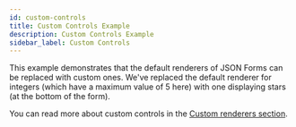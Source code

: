```yaml
---
id: custom-controls
title: Custom Controls Example
description: Custom Controls Example
sidebar_label: Custom Controls
---
```



This example demonstrates that the default renderers of JSON Forms can be replaced with custom ones.
We've replaced the default renderer for integers (which have a maximum value of 5 here) with one displaying stars (at the bottom of the form).

You can read more about custom controls in the [Custom renderers section](/docs/tutorial/custom-renderers).

<CustomControls />
